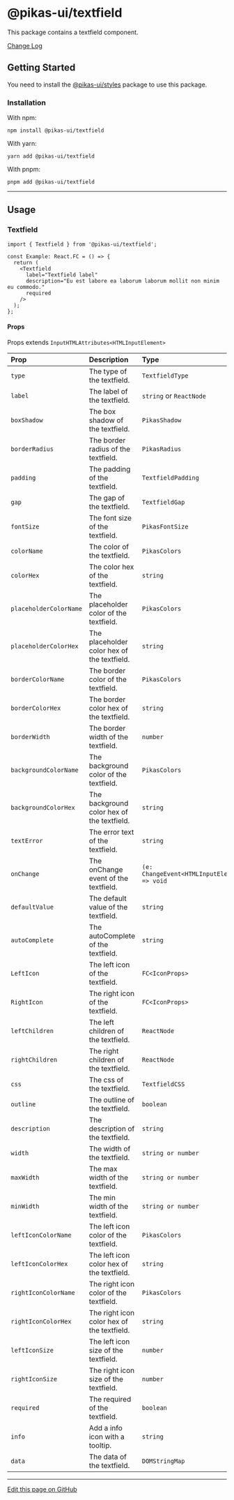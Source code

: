 

<NextSeo title="Textfield" />

# @pikas-ui/textfield

This package contains a textfield component.

<a href="https://github.com/Achaak/pikas/blob/main/packages/ui/textfield/CHANGELOG.md">
  Change Log
</a>

## Getting Started

You need to install the <a href={stylesLink}>@pikas-ui/styles</a> package to use this package.

### Installation

With npm:

```
npm install @pikas-ui/textfield
```

With yarn:

```
yarn add @pikas-ui/textfield
```

With pnpm:

```
pnpm add @pikas-ui/textfield
```

---

## Usage

### Textfield

<TextfieldExample />

```tsx
import { Textfield } from '@pikas-ui/textfield';

const Example: React.FC = () => {
  return (
    <Textfield
      label="Textfield label"
      description="Eu est labore ea laborum laborum mollit non minim eu commodo."
      required
    />
  );
};
```

#### Props

Props extends `InputHTMLAttributes<HTMLInputElement>`

| Prop                   | Description                                 | Type                                         | Default             |
| :--------------------- | :------------------------------------------ | :------------------------------------------- | :------------------ |
| `type`                 | The type of the textfield.                  | `TextfieldType`                              | `"text"`            |
| `label`                | The label of the textfield.                 | `string` or `ReactNode`                      | -                   |
| `boxShadow`            | The box shadow of the textfield.            | `PikasShadow`                                | `"inner-md"`    |
| `borderRadius`         | The border radius of the textfield.         | `PikasRadius`                                 | `"md"`              |
| `padding`              | The padding of the textfield.               | `TextfieldPadding`                           | `"md"`              |
| `gap`                  | The gap of the textfield.                   | `TextfieldGap`                               | -                   |
| `fontSize`             | The font size of the textfield.             | `PikasFontSize`                              | `"em-base"`       |
| `colorName`            | The color of the textfield.                 | `PikasColors`                                | -                   |
| `colorHex`             | The color hex of the textfield.             | `string`                                     | -                   |
| `placeholderColorName` | The placeholder color of the textfield.     | `PikasColors`                                | `"black-light"`     |
| `placeholderColorHex`  | The placeholder color hex of the textfield. | `string`                                     | -                   |
| `borderColorName`      | The border color of the textfield.          | `PikasColors`                                | `"transparent"`     |
| `borderColorHex`       | The border color hex of the textfield.      | `string`                                     | -                   |
| `borderWidth`          | The border width of the textfield.          | `number`                                     | `0`                 |
| `backgroundColorName`  | The background color of the textfield.      | `PikasColors`                                | `"gray-lightest-1"` |
| `backgroundColorHex`   | The background color hex of the textfield.  | `string`                                     | -                   |
| `textError`            | The error text of the textfield.            | `string`                                     | -                   |
| `onChange`             | The onChange event of the textfield.        | `(e: ChangeEvent<HTMLInputElement>) => void` | -                   |
| `defaultValue`         | The default value of the textfield.         | `string`                                     | -                   |
| `autoComplete`         | The autoComplete of the textfield.          | `string`                                     | -                   |
| `LeftIcon`             | The left icon of the textfield.             | `FC<IconProps>`                              | -                   |
| `RightIcon`            | The right icon of the textfield.            | `FC<IconProps>`                              | -                   |
| `leftChildren`         | The left children of the textfield.         | `ReactNode`                                  | -                   |
| `rightChildren`        | The right children of the textfield.        | `ReactNode`                                  | -                   |
| `css`                  | The css of the textfield.                   | `TextfieldCSS`                               | -                   |
| `outline`              | The outline of the textfield.               | `boolean`                                    | `true`              |
| `description`          | The description of the textfield.           | `string`                                     | -                   |
| `width`                | The width of the textfield.                 | `string or number`                           | `"100%"`            |
| `maxWidth`             | The max width of the textfield.             | `string or number`                           | `"100%"`            |
| `minWidth`             | The min width of the textfield.             | `string or number`                           | -                   |
| `leftIconColorName`    | The left icon color of the textfield.       | `PikasColors`                                | -                   |
| `leftIconColorHex`     | The left icon color hex of the textfield.   | `string`                                     | -                   |
| `rightIconColorName`   | The right icon color of the textfield.      | `PikasColors`                                | -                   |
| `rightIconColorHex`    | The right icon color hex of the textfield.  | `string`                                     | -                   |
| `leftIconSize`         | The left icon size of the textfield.        | `number`                                     | -                   |
| `rightIconSize`        | The right icon size of the textfield.       | `number`                                     | -                   |
| `required`             | The required of the textfield.              | `boolean`                                    | `false`             |
| `info`                 | Add a info icon with a tooltip.             | `string`                                     | -                   |
| `data`                 | The data of the textfield.                  | `DOMStringMap`                               | -                   |

---

[Edit this page on GitHub](https://github.com/Achaak/pikas/blob/main/apps/docs-ui/pages/components/textfield.mdx)
